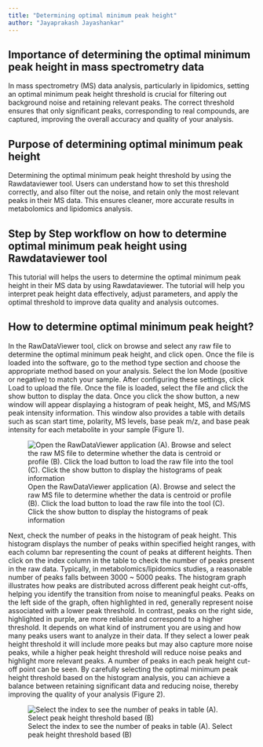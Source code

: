 ```yaml
---
title: "Determining optimal minimum peak height"
author: "Jayaprakash Jayashankar"
---
```

## Importance of determining the optimal minimum peak height in mass spectrometry data

In mass spectrometry (MS) data analysis, particularly in lipidomics, setting an optimal minimum peak height threshold is crucial for filtering out background noise and retaining relevant peaks. The correct threshold ensures that only significant peaks, corresponding to real compounds, are captured, improving the overall accuracy and quality of your analysis.

## Purpose of determining optimal minimum peak height

Determining the optimal minimum peak height threshold by using the Rawdataviewer tool. Users can understand how to set this threshold correctly, and also filter out the noise, and retain only the most relevant peaks in their MS data. This ensures cleaner, more accurate results in metabolomics and lipidomics analysis. 

## Step by Step workflow on how to determine optimal minimum peak height using Rawdataviewer tool

This tutorial will helps the users to determine the optimal minimum peak height in their MS data by using Rawdataviewer. The tutorial will help you interpret peak height data effectively, adjust parameters, and apply the optimal threshold to improve data quality and analysis outcomes. 

## How to determine optimal minimum peak height?

In the RawDataViewer tool, click on browse and select any raw file to determine the optimal minimum peak height, and click open. Once the file is loaded into the software, go to the method type section and choose the appropriate method based on your analysis. Select the Ion Mode (positive or negative) to match your sample. After configuring these settings, click Load to upload the file. Once the file is loaded, select the file and click the show button to display the data. Once you click the show button, a new window will appear displaying a histogram of peak height, MS, and MS/MS peak intensity information. This window also provides a table with details such as scan start time, polarity, MS levels, base peak m/z, and base peak intensity for each metabolite in your sample (Figure 1). 

![Open the RawDataViewer application (A). Browse and select the raw MS file to determine whether the data is centroid or profile (B). Click the load button to load the raw file into the tool (C). Click the show button to display the histograms of peak information](images/Optimal Peak height/Figure-1.png){#fig-1}

Next, check the number of peaks in the histogram of peak height. This histogram displays the number of peaks within specified height ranges, with each column bar representing the count of peaks at different heights. Then click on the index column in the table to check the number of peaks present in the raw data. Typically, in metabolomics/lipidomics studies, a reasonable number of peaks falls between 3000 ~ 5000 peaks. The histogram graph illustrates how peaks are distributed across different peak height cut-offs, helping you identify the transition from noise to meaningful peaks. Peaks on the left side of the graph, often highlighted in red, generally represent noise associated with a lower peak threshold. In contrast, peaks on the right side, highlighted in purple, are more reliable and correspond to a higher threshold. It depends on what kind of instrument you are using and how many peaks users want to analyze in their data. If they select a lower peak height threshold it will include more peaks but may also capture more noise peaks, while a higher peak height threshold will reduce noise peaks and highlight more relevant peaks. A number of peaks in each peak height cut-off point can be seen. By carefully selecting the optimal minimum peak height threshold based on the histogram analysis, you can achieve a balance between retaining significant data and reducing noise, thereby improving the quality of your analysis (Figure 2).

![Select the index to see the number of peaks in table (A). Select peak height threshold based (B)](images/Determine MS profile or centroid data/Figure 2_Website.png){#fig-1}
